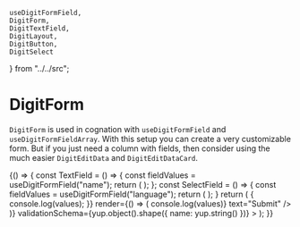    useDigitFormField,
    DigitForm,
    DigitTextField,
    DigitLayout,
    DigitButton,
    DigitSelect
} from "../../src";

<Meta title="Forms/DigitForm" component={DigitForm}/>

# DigitForm

`DigitForm` is used in cognation with `useDigitFormField` and `useDigitFormFieldArray`. With this setup you can create a very customizable form. But if you just need a column with fields, then consider using the much easier `DigitEditData` and `DigitEditDataCard`. 

<Preview>
    <Story name="simple">
        {() => {
            const TextField = () => {
                const fieldValues = useDigitFormField("name");
                return (
                    <DigitTextField {...fieldValues} upperLabel="Your name" filled/>
                );
            };
            const SelectField = () => {
                const fieldValues = useDigitFormField("language");
                return (
                    <DigitSelect {...fieldValues} filled valueToTextMap={{sv: "Swedish", en: "English"}} upperLabel="Language"/>
                );
            }
            return (
                <DigitForm initialValues={{name: "Theodor", language: "sv"}} 
                           onSubmit={(values) => {
                               console.log(values);
                           }}
                           render={() => (
                               <DigitLayout.Column size={{width: "320px"}}>
                                    <TextField />
                                    <SelectField />
                                    <DigitButton raised submit onSubmit={(values) => console.log(values)} text="Submit" />
                               </DigitLayout.Column>
                           )}
                           validationSchema={yup.object().shape({
                               name: yup.string()
                           })}
                           >
                </DigitForm>
            );
        }}
    </Story>
</Preview>

<Props of={DigitForm} />
